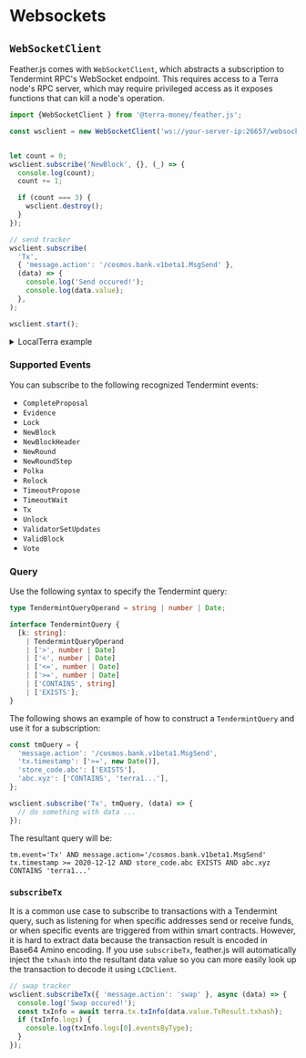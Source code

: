 # Websockets

## `WebSocketClient`

Feather.js comes with `WebSocketClient`, which abstracts a subscription to Tendermint RPC's WebSocket endpoint. This requires access to a Terra node's RPC server, which may require privileged access as it exposes functions that can kill a node's operation. 


```ts
import {WebSocketClient } from '@terra-money/feather.js';

const wsclient = new WebSocketClient('ws://your-server-ip:26657/websocket');


let count = 0;
wsclient.subscribe('NewBlock', {}, (_) => {
  console.log(count);
  count += 1;

  if (count === 3) {
    wsclient.destroy();
  }
});

// send tracker
wsclient.subscribe(
  'Tx',
  { 'message.action': '/cosmos.bank.v1beta1.MsgSend' },
  (data) => {
    console.log('Send occured!');
    console.log(data.value);
  },
);

wsclient.start();
```

<details> 
<summary> LocalTerra example </summary>
<p>

If you are using LocalTerra, the WebSocket endpoint can be accessed at `ws://localhost:26657/websocket`.

```ts
import { LocalTerra, WebSocketClient } from '@terra-money/feather.js';

const wsclient = new WebSocketClient('ws://localhost:26657/websocket');

const terra = new LocalTerra();

let count = 0;
wsclient.subscribe('NewBlock', {}, (_) => {
  console.log(count);
  count += 1;

  if (count === 3) {
    wsclient.destroy();
  }
});

// send tracker
wsclient.subscribe(
  'Tx',
  { 'message.action': '/cosmos.bank.v1beta1.MsgSend' },
  (data) => {
    console.log('Send occured!');
    console.log(data.value);
  },
);

wsclient.start();
```

</p>
</details>

### Supported Events

You can subscribe to the following recognized Tendermint events:

- `CompleteProposal`
- `Evidence`
- `Lock`
- `NewBlock`
- `NewBlockHeader`
- `NewRound`
- `NewRoundStep`
- `Polka`
- `Relock`
- `TimeoutPropose`
- `TimeoutWait`
- `Tx`
- `Unlock`
- `ValidatorSetUpdates`
- `ValidBlock`
- `Vote`

### Query

Use the following syntax to specify the Tendermint query:

```ts
type TendermintQueryOperand = string | number | Date;

interface TendermintQuery {
  [k: string]:
    | TendermintQueryOperand
    | ['>', number | Date]
    | ['<', number | Date]
    | ['<=', number | Date]
    | ['>=', number | Date]
    | ['CONTAINS', string]
    | ['EXISTS'];
}
```

The following shows an example of how to construct a `TendermintQuery` and use it for a subscription:

```ts
const tmQuery = {
  'message.action': '/cosmos.bank.v1beta1.MsgSend',
  'tx.timestamp': ['>=', new Date()],
  'store_code.abc': ['EXISTS'],
  'abc.xyz': ['CONTAINS', 'terra1...'],
};

wsclient.subscribe('Tx', tmQuery, (data) => {
  // do something with data ...
});
```

The resultant query will be:

`tm.event='Tx' AND message.action='/cosmos.bank.v1beta1.MsgSend' tx.timestamp >= 2020-12-12 AND store_code.abc EXISTS AND abc.xyz CONTAINS 'terra1...'`

### `subscribeTx`

It is a common use case to subscribe to transactions with a Tendermint query, such as listening for when specific addresses send or receive funds, or when specific events are triggered from within smart contracts. However, it is hard to extract data because the transaction result is encoded in Base64 Amino encoding. If you use `subscribeTx`, feather.js will automatically inject the `txhash` into the resultant data value so you can more easily look up the transaction to decode it using `LCDClient`.

```ts
// swap tracker
wsclient.subscribeTx({ 'message.action': 'swap' }, async (data) => {
  console.log('Swap occured!');
  const txInfo = await terra.tx.txInfo(data.value.TxResult.txhash);
  if (txInfo.logs) {
    console.log(txInfo.logs[0].eventsByType);
  }
});
```
